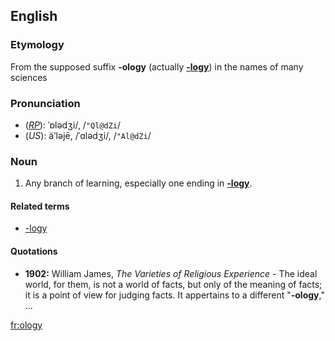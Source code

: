 ==English==
===Etymology===
From the supposed suffix '''-ology''' (actually '''[[-logy]]''') in the names of many sciences

===Pronunciation===
*(''[[RP]]''): ˈɒlədʒi/, /<tt>"Ql@dZi</tt>/
*(''US''): äʹləjē, /ˈɑlədʒi/, /<tt>"Al@dZi</tt>/

===Noun===
{{en-noun-reg-y|olog|y}}

#{{colloquial}} Any branch of learning, especially one ending in '''[[-logy]]'''.

====Related terms====
*[[-logy]]

====Quotations====
*'''1902:''' William James, ''The Varieties of Religious Experience'' - The ideal world, for them, is not a world of facts, but only of the meaning of facts; it is a point of view for judging facts.  It appertains to a different "'''-ology'''," ...

[[fr:ology]]